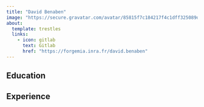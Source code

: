 ```yaml
---
title: "David Benaben"
image: "https://secure.gravatar.com/avatar/85815f7c184217f4c1dff325089daef4?s=800&d=identicon"
about:
  template: trestles
  links: 
    - icon: gitlab
      text: Gitlab
      href: "https://forgemia.inra.fr/david.benaben"
---
```


## Education

## Experience
